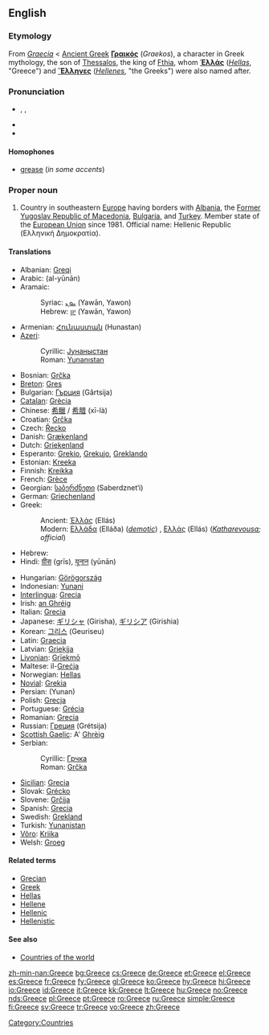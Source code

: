 {{wikipedia}}
==English==

===Etymology===
From {{etyl|la}} ''[[Graecia]]'' < [[Ancient Greek]] '''[[Γραικός]]''' (''Graekos''), a character in Greek mythology, the son of [[w:Thessalos|Thessalos]], the king of [[w:Fthia|Fthia]], whom '''[[Ἑλλάς]]''' (''[[Hellas]]'', "Greece") and '''[[Ἕλληνες]]''' (''[[Hellene]]s'', "the Greeks") were also named after.

===Pronunciation===
* {{enPR|grēs}}, {{IPA|/gɹiːs/}}, {{SAMPA|/gri:s/}}
* {{audio|en-us-Greece.ogg|Audio (US)}}
* {{rhymes|iːs}}

====Homophones====
* [[grease]] (''in some accents'')<!--some accents pronounce this word /gri:z/ for the verb-->

===Proper noun===
{{en-proper noun}}

# Country in southeastern [[Europe]] having borders with [[Albania]], the [[Former Yugoslav Republic of Macedonia]], [[Bulgaria]], and [[Turkey]]. Member state of the [[European Union]] since 1981. Official name: Hellenic Republic (Ελληνική Δημοκρατία).

====Translations====
{{trans-top|Country in Southeastern Europe}}
* Albanian: [[Greqi]]
* Arabic: {{Arab|[[اليونان]]}} (al-yūnān)
* Aramaic:
*: Syriac: [[ܝܘܢ]] (Yawān, Yawon)
*: Hebrew: [[יון]] (Yawān, Yawon)
* Armenian: [[Հունաստան]] (Hunastan)
* [[Azeri]]:
*: Cyrillic: [[Јунаныстан]]
*: Roman: [[Yunanıstan]]
* Bosnian: [[Grčka]] {{f}}
* [[Breton]]: [[Gres]]
* Bulgarian: [[Гърция]] (Gǎrtsija) {{f}}
* [[Catalan]]: [[Grècia]]
* Chinese: [[希臘]] / [[希腊]] (xī-là)
* Croatian: [[Grčka]] {{f}}
* Czech: [[Řecko]]
* Danish: [[Grækenland]]
* Dutch: [[Griekenland]]
* Esperanto: [[Grekio]], [[Grekujo]], [[Greklando]]
* Estonian: [[Kreeka]]
* Finnish: [[Kreikka]]
* French: [[Grèce]] {{f}}
* Georgian: [[საბერძნეთი]] (Saberdznet‘i)
* German: [[Griechenland]] {{n}}
* Greek:
*: Ancient: [[Ἑλλάς]] (Ellás) {{f}}
*: Modern: [[Ελλάδα]] (Elláða) {{f}} (''[[demotic]]'') {{f}}, [[Ελλάς]] (Ellás) {{f}} (''[[Katharevousa]]; official'')
* Hebrew: {{he-translation|יוון|yaván}} {{f}}
* Hindi: [[ग्रीस]] (grīs), [[यूनान]] (yūnān)
{{trans-mid}}
* Hungarian: [[Görögország]]
* Indonesian: [[Yunani]]
* [[Interlingua]]: [[Grecia]]
* Irish: [[an Ghréig]] {{f}}
* Italian: [[Grecia]] {{f}}
* Japanese: [[ギリシャ]] (Girisha), [[ギリシア]] (Girishia)
* Korean: [[그리스]] (Geuriseu)
* Latin: [[Graecia]] {{f}}
* Latvian: [[Grieķija]] {{f}}
* [[Livonian]]: [[Grīekmō]]
* Maltese: il-[[Greċja]]
* Norwegian: [[Hellas]]
* [[Novial]]: [[Grekia]]
* Persian: {{fa-Arab|[[یونان]]}} (Yunan)
* Polish: [[Grecja]] {{f}}
* Portuguese: [[Grécia]] {{f}}
* Romanian: [[Grecia]] {{f}}
* Russian: [[Греция]] (Grétsija) {{f}}
* [[Scottish Gaelic]]: A' [[Grèig|Ghrèig]] {{f}}
* Serbian:
*: Cyrillic: [[Грчка]] {{f}}
*: Roman: [[Grčka#Serbian|Grčka]] {{f}}
* [[Sicilian]]: [[Grecia#Sicilian|Grecia]] {{f}}
* Slovak: [[Grécko]] {{n}}
* Slovene: [[Grčija]] {{f}}
* Spanish: [[Grecia]] {{f}}
* Swedish: [[Grekland]]
* Turkish: [[Yunanistan]]
* [[Võro]]: [[Kriika]]
* Welsh: [[Groeg]] {{f}}
{{trans-bottom}}

====Related terms====
* [[Grecian]]
* [[Greek]]
* [[Hellas]]
* [[Hellene]]
* [[Hellenic]]
* [[Hellenistic]]

====See also====
* [[Appendix:Countries of the world|Countries of the world]]

[[Category:Countries]]

[[zh-min-nan:Greece]]
[[bg:Greece]]
[[cs:Greece]]
[[de:Greece]]
[[et:Greece]]
[[el:Greece]]
[[es:Greece]]
[[fr:Greece]]
[[fy:Greece]]
[[gl:Greece]]
[[ko:Greece]]
[[hy:Greece]]
[[hi:Greece]]
[[io:Greece]]
[[id:Greece]]
[[it:Greece]]
[[kk:Greece]]
[[lt:Greece]]
[[hu:Greece]]
[[no:Greece]]
[[nds:Greece]]
[[pl:Greece]]
[[pt:Greece]]
[[ro:Greece]]
[[ru:Greece]]
[[simple:Greece]]
[[fi:Greece]]
[[sv:Greece]]
[[tr:Greece]]
[[vo:Greece]]
[[zh:Greece]]